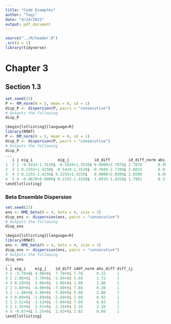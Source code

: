 ```yaml
---
title: "Code Examples"
author: "Taqi"
date: "4/14/2021"
output: pdf_document
---
```


```r
source("../R/header.R")
.src(d = 1)
library(tidyverse)
```

# Chapter 3

## Section 1.3

```r
set.seed(23)
P <- RM_norm(N = 5, mean = 0, sd = 1)
disp_P <- dispersion(P, pairs = "consecutive")
# Outputs the following
disp_P
```

```r
\begin{lstlisting}[language=R]
library(RMAT)
P <- RM_norm(N = 5, mean = 0, sd = 1)
disp_P <- dispersion(P, pairs = "consecutive")
# Outputs the following
disp_P
...
   i j eig_i           eig_j           id_diff        id_diff_norm abs_diff diff_ij
1  2 1 -0.5434-1.3539i -0.5434+1.3539i 0.0000+2.7078i 2.7078       0.0000   1
2  3 2 0.2255+1.4250i -0.5434-1.3539i -0.7689-2.7789i 2.8833       0.0161   1
3  4 3 0.2255-1.4250i 0.2255+1.4250i   0.0000+2.8500i 2.8500       0.0000   1
4  5 4 -0.8678+0.0000i 0.2255-1.4250i  1.0933-1.4250i 1.7961       0.5749   1
\end{lstlisting}
```

### Beta Ensemble Dispersion

```r
set.seed(23)
ens <- RME_beta(N = 4, beta = 4, size = 3)
disp_ens <- dispersion(ens, pairs = "consecutive")
# Outputs the following
disp_ens
```

```r
\begin{lstlisting}[language=R]
library(RMAT)
ens <- RME_beta(N = 4, beta = 4, size = 3)
disp_ens <- dispersion(ens, pairs = "consecutive")
# Outputs the following
disp_ens
...
i j eig_i    eig_j    id_diff iddf_norm abs_diff diff_ij
2 1 -3.78+0i 4.00+0i  7.78+0i 7.78      0.22     1
3 2 2.06+0i -3.78+0i -5.84+0i 5.84      1.72     1
4 3 0.19+0i  2.06+0i  1.88+0i 1.88      1.88     1
2 1 3.80+0i -4.00+0i -7.80+0i 7.80      0.20     1
3 2 -1.80+0i 3.80+0i  5.60+0i 5.60      2.00     1
4 3 0.89+0i -1.80+0i -2.69+0i 2.69      0.92     1
2 1 3.51+0i -3.53+0i -7.04+0i 7.04      0.03     1
3 2 1.35+0i  3.51+0i  2.16+0i 2.16      2.16     1
4 3 -0.67+0i 1.35+0i  2.02+0i 2.02      0.68     1
\end{lstlisting}
```